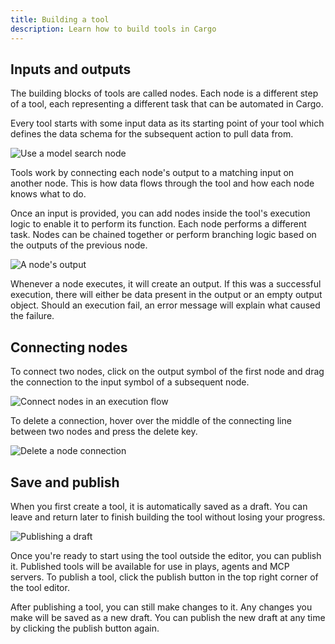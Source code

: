 ```yaml
---
title: Building a tool
description: Learn how to build tools in Cargo
---
```


## Inputs and outputs

The building blocks of tools are called nodes. Each node is a different step of a tool, each representing a different task that can be automated in Cargo.

Every tool starts with some input data as its starting point of your tool which defines the data schema for the subsequent action to pull data from.

![Use a model search node](/images/building-a-tool-1.png)

Tools work by connecting each node's output to a matching input on another node. This is how data flows through the tool and how each node knows what to do.

Once an input is provided, you can add nodes inside the tool's execution logic to enable it to perform its function. Each node performs a different task. Nodes can be chained together or perform branching logic based on the outputs of the previous node.

![A node's output](/images/building-a-tool-5.png)

Whenever a node executes, it will create an output. If this was a successful execution, there will either be data present in the output or an empty output object. Should an execution fail, an error message will explain what caused the failure.

## Connecting nodes

To connect two nodes, click on the output symbol of the first node and drag the connection to the input symbol of a subsequent node.

![Connect nodes in an execution flow](/images/building-a-tool-2.png)

To delete a connection, hover over the middle of the connecting line between two nodes and press the delete key.

![Delete a node connection](/images/building-a-tool-4.png)

## Save and publish

When you first create a tool, it is automatically saved as a draft. You can leave and return later to finish building the tool without losing your progress.

![Publishing a draft](/images/building-a-tool-6.png)

Once you're ready to start using the tool outside the editor, you can publish it. Published tools will be available for use in plays, agents and MCP servers. To publish a tool, click the publish button in the top right corner of the tool editor.

After publishing a tool, you can still make changes to it. Any changes you make will be saved as a new draft. You can publish the new draft at any time by clicking the publish button again.